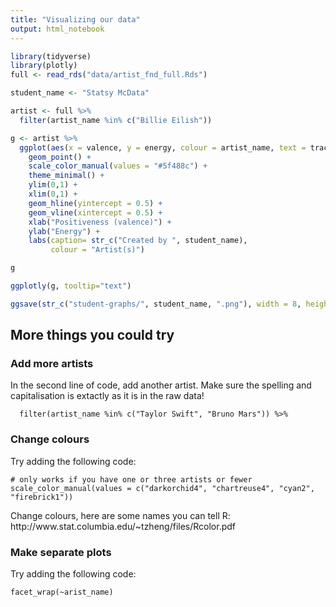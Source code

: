 ```yaml
---
title: "Visualizing our data"
output: html_notebook
---
```


```r
library(tidyverse)
library(plotly)
full <- read_rds("data/artist_fnd_full.Rds")
```


```r
student_name <- "Statsy McData"

artist <- full %>% 
  filter(artist_name %in% c("Billie Eilish"))

g <- artist %>% 
  ggplot(aes(x = valence, y = energy, colour = artist_name, text = track_name)) +
    geom_point() +
    scale_color_manual(values = "#5f488c") +
    theme_minimal() +
    ylim(0,1) +
    xlim(0,1) +
    geom_hline(yintercept = 0.5) +
    geom_vline(xintercept = 0.5) +
    xlab("Positiveness (valence)") +
    ylab("Energy") + 
    labs(caption= str_c("Created by ", student_name), 
         colour = "Artist(s)") 

g 

ggplotly(g, tooltip="text")

ggsave(str_c("student-graphs/", student_name, ".png"), width = 8, height = 5.2, bg = "white", dpi = 300)

```




## More things you could try


### Add more artists

In the second line of code, add another artist. Make sure the spelling and capitalisation is extactly as it is in the raw data!

```
  filter(artist_name %in% c("Taylor Swift", "Bruno Mars")) %>% 
```  

### Change colours
Try adding the following code:
```
# only works if you have one or three artists or fewer
scale_color_manual(values = c("darkorchid4", "chartreuse4", "cyan2", "firebrick1"))
```

Change colours, here are some names you can tell R: http://www.stat.columbia.edu/~tzheng/files/Rcolor.pdf

### Make separate plots
Try adding the following code:
```
facet_wrap(~arist_name)
```
